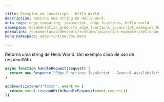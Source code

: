 ```yaml
---

title: Exemplos em JavaScript - Hello World
description: Retorna uma string de Hello Word.
meta_tags: edge computing, javascript, edge functions, hello world
namespace: documentation_products_edge_functions_javascript_examples_hello_world
permalink: /documentacao/devtools/runtime/javascript-examples/hello-world/
menu_namespace: edge-runtime-doc-menu

---
```


Retorna uma string de Hello World. Um exemplo claro de uso de respondWith.

```js
async function handleRequest(request) {
  return new Response("Edge Functions JavaScript - General Availability")
}

addEventListener("fetch", event => {
  return event.respondWith(handleRequest(event.request))
})
```


